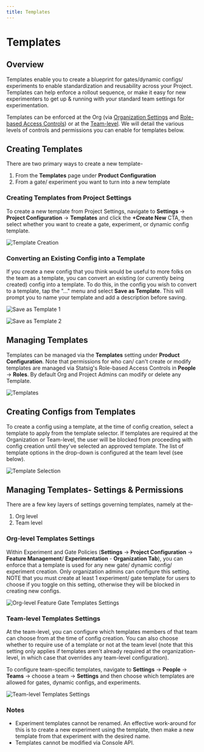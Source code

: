 ```yaml
---
title: Templates
---
```


# Templates

## Overview

Templates enable you to create a blueprint for gates/dynamic configs/ experiments to enable standardization and reusability across your Project. Templates can help enforce a rollout sequence, or make it easy for new experimenters to get up & running with your standard team settings for experimentation.

Templates can be enforced at the Org (via [Organization Settings](/org-admin/organization_policies) and [Role-based Access Controls](/access-management/projects)) or at the [Team-level](/access-management/teams). We will detail the various levels of controls and permissions you can enable for templates below.

## Creating Templates

There are two primary ways to create a new template-

1. From the **Templates** page under **Product Configuration**
2. From a gate/ experiment you want to turn into a new template

### Creating Templates from Project Settings

To create a new template from Project Settings, navigate to **Settings** -> **Project Configuration** -> **Templates** and click the **+Create New** CTA, then select whether you want to create a gate, experiment, or dynamic config template.

![Template Creation](/images/templates/create-template.png)

### Converting an Existing Config into a Template

If you create a new config that you think would be useful to more folks on the team as a template, you can convert an existing (or currently being created) config into a template. To do this, in the config you wish to convert to a template, tap the "..." menu and select **Save as Template**. This will prompt you to name your template and add a description before saving.

![Save as Template 1](/images/templates/templates_save_1.png)

![Save as Template 2](/images/templates/templates_save_2.png)

## Managing Templates

Templates can be managed via the **Templates** setting under **Product Configuration**. Note that permissions for who can/ can't create or modify templates are managed via Statsig's Role-based Access Controls in **People** -> **Roles**. By default Org and Project Admins can modify or delete any Template.

![Templates](/images/templates/templates_role_setting.png)

## Creating Configs from Templates

To create a config using a template, at the time of config creation, select a template to apply from the template selector. If templates are required at the Organization or Team-level, the user will be blocked from proceeding with config creation until they've selected an approved template. The list of template options in the drop-down is configured at the team level (see below).

![Template Selection](/images/templates/template-selection.png)

## Managing Templates- Settings & Permissions

There are a few key layers of settings governing templates, namely at the-

1. Org level
2. Team level

### Org-level Templates Settings

Within Experiment and Gate Policies (**Settings** -> **Project Configuration** -> **Feature Management**/ **Experimentation** - **Organization Tab**), you can enforce that a template is used for any new gate/ dynamic config/ experiment creation.  Only organization admins can configure this setting. NOTE that you must create at least 1 experiment/ gate template for users to choose if you toggle on this setting, otherwise they will be blocked in creating new configs.

![Org-level Feature Gate Templates Settings](/images/templates/gates_policy_3.png)

### Team-level Templates Settings

At the team-level, you can configure which templates members of that team can choose from at the time of config creation. You can also choose whether to require use of a template or not at the team level (note that this setting only applies if templates aren't already required at the organization-level, in which case that overrides any team-level configuration).

To configure team-specific templates, navigate to **Settings** -> **People** -> **Teams** -> choose a team -> **Settings** and then choose which templates are allowed for gates, dynamic configs, and experiments.

![Team-level Templates Settings](/images/templates/templates_teams.png)

### Notes

- Experiment templates cannot be renamed. An effective work-around for this is to create a new experiment using the template, then make a new template from that experiment with the desired name.
- Templates cannot be modified via Console API.
